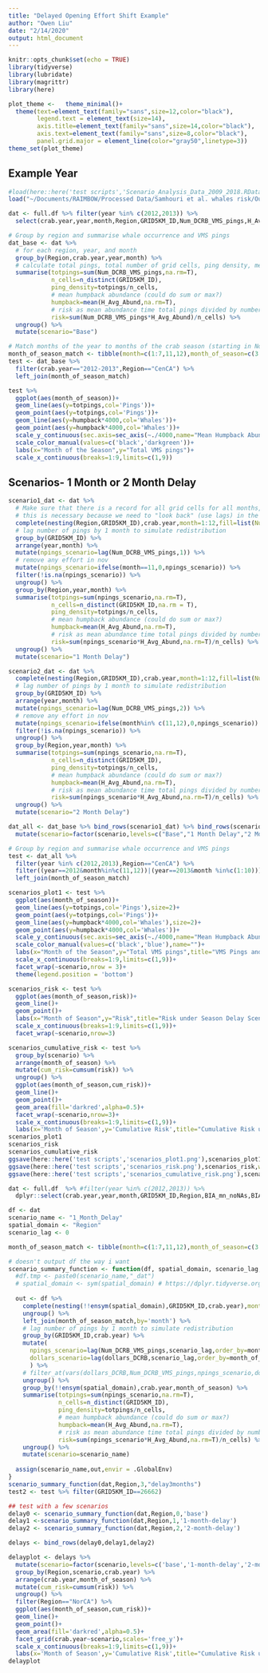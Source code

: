 ```yaml
---
title: "Delayed Opening Effort Shift Example"
author: "Owen Liu"
date: "2/14/2020"
output: html_document
---
```


```r
knitr::opts_chunk$set(echo = TRUE)
library(tidyverse)
library(lubridate)
library(magrittr)
library(here)

plot_theme <-   theme_minimal()+
  theme(text=element_text(family="sans",size=12,color="black"),
        legend.text = element_text(size=14),
        axis.title=element_text(family="sans",size=14,color="black"),
        axis.text=element_text(family="sans",size=8,color="black"),
        panel.grid.major = element_line(color="gray50",linetype=3))
theme_set(plot_theme)
```

## Example Year


```r
#load(here::here('test scripts','Scenario_Analysis_Data_2009_2018.RData'))
load("~/Documents/RAIMBOW/Processed Data/Samhouri et al. whales risk/Output_Data/Scenario_Analysis_Data_2009_2018.RData")

dat <- full.df %>% filter(year %in% c(2012,2013)) %>% 
  select(crab.year,year,month,Region,GRID5KM_ID,Num_DCRB_VMS_pings,H_Avg_Abund)

# Group by region and summarise whale occurrence and VMS pings
dat_base <- dat %>% 
  # for each region, year, and month
  group_by(Region,crab.year,year,month) %>% 
  # calculate total pings, total number of grid cells, ping density, mean whale abundance, and risk metric
  summarise(totpings=sum(Num_DCRB_VMS_pings,na.rm=T),
            n_cells=n_distinct(GRID5KM_ID),
            ping_density=totpings/n_cells,
            # mean humpback abundance (could do sum or max?)
            humpback=mean(H_Avg_Abund,na.rm=T),
            # risk as mean abundance time total pings divided by number of grid cells
            risk=sum(Num_DCRB_VMS_pings*H_Avg_Abund)/n_cells) %>% 
  ungroup() %>% 
  mutate(scenario="Base")

# Match months of the year to months of the crab season (starting in November)
month_of_season_match <- tibble(month=c(1:7,11,12),month_of_season=c(3:9,1:2))
test <- dat_base %>% 
  filter(crab.year=="2012-2013",Region=="CenCA") %>% 
  left_join(month_of_season_match)

test %>% 
  ggplot(aes(month_of_season))+
  geom_line(aes(y=totpings,col='Pings'))+
  geom_point(aes(y=totpings,col='Pings'))+
  geom_line(aes(y=humpback*4000,col='Whales'))+
  geom_point(aes(y=humpback*4000,col='Whales'))+
  scale_y_continuous(sec.axis=sec_axis(~./4000,name="Mean Humpback Abund"))+
  scale_color_manual(values=c('black','darkgreen'))+
  labs(x="Month of the Season",y="Total VMS pings")+
  scale_x_continuous(breaks=1:9,limits=c(1,9))
```

## Scenarios- 1 Month or 2 Month Delay

```r
  
scenario1_dat <- dat %>% 
  # Make sure that there is a record for all grid cells for all months, and fill in missing ping values with zeroes
  # this is necessary because we need to "look back" (use lags) in the next step
  complete(nesting(Region,GRID5KM_ID),crab.year,month=1:12,fill=list(Num_DCRB_VMS_pings=0)) %>% 
  # lag number of pings by 1 month to simulate redistribution
  group_by(GRID5KM_ID) %>% 
  arrange(year,month) %>% 
  mutate(npings_scenario=lag(Num_DCRB_VMS_pings,1)) %>% 
  # remove any effort in nov
  mutate(npings_scenario=ifelse(month==11,0,npings_scenario)) %>% 
  filter(!is.na(npings_scenario)) %>% 
  ungroup() %>% 
  group_by(Region,year,month) %>% 
  summarise(totpings=sum(npings_scenario,na.rm=T),
            n_cells=n_distinct(GRID5KM_ID,na.rm = T),
            ping_density=totpings/n_cells,
            # mean humpback abundance (could do sum or max?)
            humpback=mean(H_Avg_Abund,na.rm=T),
            # risk as mean abundance time total pings divided by number of grid cells
            risk=sum(npings_scenario*H_Avg_Abund,na.rm=T)/n_cells) %>% 
  ungroup() %>% 
  mutate(scenario="1 Month Delay")

scenario2_dat <- dat %>% 
  complete(nesting(Region,GRID5KM_ID),crab.year,month=1:12,fill=list(Num_DCRB_VMS_pings=0)) %>% 
  # lag number of pings by 1 month to simulate redistribution
  group_by(GRID5KM_ID) %>% 
  arrange(year,month) %>% 
  mutate(npings_scenario=lag(Num_DCRB_VMS_pings,2)) %>%
  # remove any effort in nov
  mutate(npings_scenario=ifelse(month%in% c(11,12),0,npings_scenario)) %>%  
  filter(!is.na(npings_scenario)) %>% 
  ungroup() %>% 
  group_by(Region,year,month) %>% 
  summarise(totpings=sum(npings_scenario,na.rm=T),
            n_cells=n_distinct(GRID5KM_ID),
            ping_density=totpings/n_cells,
            # mean humpback abundance (could do sum or max?)
            humpback=mean(H_Avg_Abund,na.rm=T),
            # risk as mean abundance time total pings divided by number of grid cells
            risk=sum(npings_scenario*H_Avg_Abund,na.rm=T)/n_cells) %>% 
  ungroup() %>% 
  mutate(scenario="2 Month Delay")

dat_all <- dat_base %>% bind_rows(scenario1_dat) %>% bind_rows(scenario2_dat) %>% 
  mutate(scenario=factor(scenario,levels=c("Base","1 Month Delay","2 Month Delay")))

# Group by region and summarise whale occurrence and VMS pings
test <- dat_all %>% 
  filter(year %in% c(2012,2013),Region=="CenCA") %>% 
  filter((year==2012&month%in%c(11,12))|(year==2013&month %in%c(1:10))) %>% 
  left_join(month_of_season_match)

scenarios_plot1 <- test %>% 
  ggplot(aes(month_of_season))+
  geom_line(aes(y=totpings,col='Pings'),size=2)+
  geom_point(aes(y=totpings,col='Pings'))+
  geom_line(aes(y=humpback*4000,col='Whales'),size=2)+
  geom_point(aes(y=humpback*4000,col='Whales'))+
  scale_y_continuous(sec.axis=sec_axis(~./4000,name="Mean Humpback Abund"))+
  scale_color_manual(values=c('black','blue'),name="")+
  labs(x="Month of the Season",y="Total VMS pings",title="VMS Pings and Mean Humpback Abundance\nSeason Delay Scenarios")+
  scale_x_continuous(breaks=1:9,limits=c(1,9))+
  facet_wrap(~scenario,nrow = 3)+
  theme(legend.position = 'bottom')

scenarios_risk <- test %>% 
  ggplot(aes(month_of_season,risk))+
  geom_line()+
  geom_point()+
  labs(x="Month of Season",y="Risk",title="Risk under Season Delay Scenarios")+
  scale_x_continuous(breaks=1:9,limits=c(1,9))+
  facet_wrap(~scenario,nrow=3)

scenarios_cumulative_risk <- test %>% 
  group_by(scenario) %>% 
  arrange(month_of_season) %>% 
  mutate(cum_risk=cumsum(risk)) %>% 
  ungroup() %>% 
  ggplot(aes(month_of_season,cum_risk))+
  geom_line()+
  geom_point()+
  geom_area(fill='darkred',alpha=0.5)+
  facet_wrap(~scenario,nrow=3)+
  scale_x_continuous(breaks=1:9,limits=c(1,9))+
  labs(x='Month of Season',y='Cumulative Risk',title="Cumulative Risk under Season Delay Scenarios")
scenarios_plot1
scenarios_risk
scenarios_cumulative_risk
ggsave(here::here('test scripts','scenarios_plot1.png'),scenarios_plot1,w=6,h=8)
ggsave(here::here('test scripts','scenarios_risk.png'),scenarios_risk,w=6,h=8)
ggsave(here::here('test scripts','scenarios_cumulative_risk.png'),scenarios_cumulative_risk,w=6,h=8)
```

```r
dat <- full.df  %>% #filter(year %in% c(2012,2013)) %>% 
  dplyr::select(crab.year,year,month,GRID5KM_ID,Region,BIA_mn_noNAs,BIA_bm_noNAs,dollars_DCRB,Num_DCRB_VMS_pings,Blue_occurrence,H_Avg_Abund)

df <- dat
scenario_name <- "1_Month_Delay"
spatial_domain <- "Region"
scenario_lag <- 0

month_of_season_match <- tibble(month=c(1:7,11,12),month_of_season=c(3:9,1:2))

# doesn't output df the way i want
scenario_summary_function <- function(df, spatial_domain, scenario_lag,scenario_name) {
  #df.tmp <- paste0(scenario_name,"_dat")
  # spatial_domain <- sym(spatial_domain) # https://dplyr.tidyverse.org/articles/programming.html
  
  out <- df %>%
    complete(nesting(!!ensym(spatial_domain),GRID5KM_ID,crab.year),month=1:12,fill=list(dollars_DCRB=0, Num_DCRB_VMS_pings=0)) %>% 
    ungroup() %>% 
    left_join(month_of_season_match,by='month') %>% 
    # lag number of pings by 1 month to simulate redistribution
    group_by(GRID5KM_ID,crab.year) %>% 
    mutate(
      npings_scenario=lag(Num_DCRB_VMS_pings,scenario_lag,order_by=month_of_season),
      dollars_scenario=lag(dollars_DCRB,scenario_lag,order_by=month_of_season)
      ) %>% 
    # filter_at(vars(dollars_DCRB,Num_DCRB_VMS_pings,npings_scenario,dollars_scenario),any_vars(.>0))%>% 
    ungroup() %>% 
    group_by(!!ensym(spatial_domain),crab.year,month_of_season) %>% 
    summarise(totpings=sum(npings_scenario,na.rm=T),
              n_cells=n_distinct(GRID5KM_ID),
              ping_density=totpings/n_cells,
              # mean humpback abundance (could do sum or max?)
              humpback=mean(H_Avg_Abund,na.rm=T),
              # risk as mean abundance time total pings divided by number of grid cells
              risk=sum(npings_scenario*H_Avg_Abund,na.rm=T)/n_cells) %>% 
    ungroup() %>% 
    mutate(scenario=scenario_name)
  
  assign(scenario_name,out,envir = .GlobalEnv)
}
scenario_summary_function(dat,Region,3,"delay3months")
test2 <- test %>% filter(GRID5KM_ID==26662)

## test with a few scenarios
delay0 <- scenario_summary_function(dat,Region,0,'base')
delay1 <-scenario_summary_function(dat,Region,1,'1-month-delay')
delay2 <- scenario_summary_function(dat,Region,2,'2-month-delay')

delays <- bind_rows(delay0,delay1,delay2)

delayplot <- delays %>% 
  mutate(scenario=factor(scenario,levels=c('base','1-month-delay','2-month-delay'))) %>% 
  group_by(Region,scenario,crab.year) %>% 
  arrange(crab.year,month_of_season) %>% 
  mutate(cum_risk=cumsum(risk)) %>% 
  ungroup() %>% 
  filter(Region=="NorCA") %>% 
  ggplot(aes(month_of_season,cum_risk))+
  geom_line()+
  geom_point()+
  geom_area(fill='darkred',alpha=0.5)+
  facet_grid(crab.year~scenario,scales='free_y')+
  scale_x_continuous(breaks=1:9,limits=c(1,9))+
  labs(x='Month of Season',y='Cumulative Risk',title="Cumulative Risk under Season Delay Scenarios")
delayplot
```



